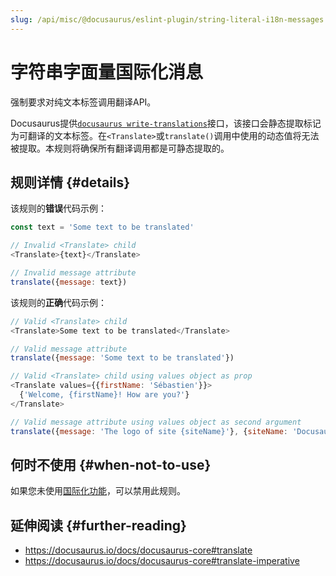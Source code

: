 ```yaml
---
slug: /api/misc/@docusaurus/eslint-plugin/string-literal-i18n-messages
---
```


# 字符串字面量国际化消息

强制要求对纯文本标签调用翻译API。

Docusaurus提供[`docusaurus write-translations`](../../../cli.mdx#docusaurus-write-translations-sitedir)接口，该接口会静态提取标记为可翻译的文本标签。在`<Translate>`或`translate()`调用中使用的动态值将无法被提取。本规则将确保所有翻译调用都是可静态提取的。

## 规则详情 {#details}

该规则的**错误**代码示例：

```js
const text = 'Some text to be translated'

// Invalid <Translate> child
<Translate>{text}</Translate>

// Invalid message attribute
translate({message: text})
```

该规则的**正确**代码示例：

```js
// Valid <Translate> child
<Translate>Some text to be translated</Translate>

// Valid message attribute
translate({message: 'Some text to be translated'})

// Valid <Translate> child using values object as prop
<Translate values={{firstName: 'Sébastien'}}>
  {'Welcome, {firstName}! How are you?'}
</Translate>

// Valid message attribute using values object as second argument
translate({message: 'The logo of site {siteName}'}, {siteName: 'Docusaurus'})
```

## 何时不使用 {#when-not-to-use}

如果您未使用[国际化功能](../../../i18n/i18n-introduction.mdx)，可以禁用此规则。

## 延伸阅读 {#further-reading}

- https://docusaurus.io/docs/docusaurus-core#translate
- https://docusaurus.io/docs/docusaurus-core#translate-imperative